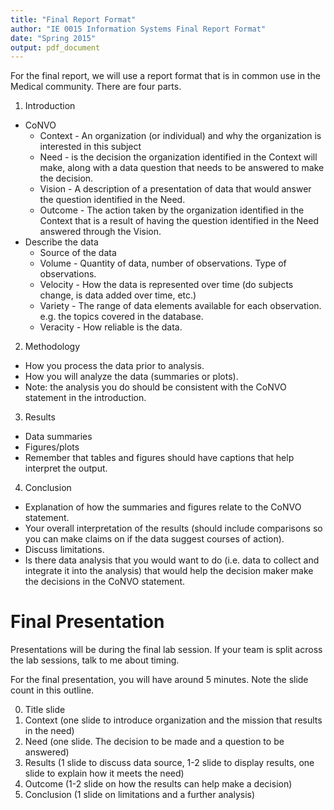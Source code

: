 ```yaml
---
title: "Final Report Format"
author: "IE 0015 Information Systems Final Report Format"
date: "Spring 2015"
output: pdf_document
---
```



For the final report, we will use a report format that is in common use in the Medical community.  There are four parts.  


1.  Introduction
  - CoNVO
    - Context - An organization (or individual) and why the organization is interested in this subject 
    -  Need - is the decision the organization identified in the Context will make, along with a data question that needs to be answered to make the decision.
    -  Vision - A description of a presentation of data that would answer the question identified in the Need.
    -  Outcome - The action taken by the organization identified in the Context that is a result of having the question identified in the Need answered through the Vision.
  - Describe the data
    -  Source of the data
    -  Volume - Quantity of data, number of observations. Type of observations.
    -  Velocity - How the data is represented over time (do subjects change, is data added over time, etc.)
    -  Variety - The range of data elements available for each observation. e.g. the topics covered in the database.
    -  Veracity - How reliable is the data.
    
2.  Methodology
  -  How you process the data prior to analysis.
  -  How you will analyze the data (summaries or plots).
  -  Note: the analysis you do should be consistent with the CoNVO statement in the introduction.
  
3.  Results
  -  Data summaries
  -  Figures/plots
  -  Remember that tables and figures should have captions that help interpret the output.

4.  Conclusion
  -  Explanation of how the summaries and figures relate to the CoNVO statement.
  -  Your overall interpretation of the results (should include comparisons so you can make claims on if the data suggest courses of action).
  -  Discuss limitations.
  -  Is there data analysis that you would want to do (i.e. data to collect and integrate it into the analysis) that would help the decision maker make the decisions in the CoNVO statement.


Final Presentation
============

Presentations will be during the final lab session. If your team is split across the lab sessions, talk to me about timing.

For the final presentation, you will have around 5 minutes. Note the slide count in this outline.

0.  Title slide
1.  Context (one slide to introduce organization and the mission that results in the need)
2.  Need (one slide.  The decision to be made and a question to be answered)
3.  Results (1 slide to discuss data source, 1-2 slide to display results, one slide to explain how it meets the need)
4.  Outcome (1-2 slide on how the results can help make a decision)
5.  Conclusion (1 slide on limitations and a further analysis) 
